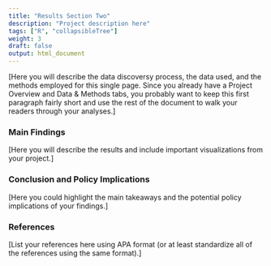 ---
title: "Results Section Two"
description: "Project description here"
tags: ["R", "collapsibleTree"]
weight: 3
draft: false
output: html_document
---

[Here you will describe the data discoversy process, the data used, and the methods employed for this single page. Since you already have a Project Overview and Data & Methods tabs, you probably want to keep this first paragraph fairly short and use the rest of the document to walk your readers through your analyses.] 

### Main Findings 

[Here you will describe the results and include important visualizations from your project.] 

### Conclusion and Policy Implications 

[Here you could highlight the main takeaways and the potential policy implications of your findings.] 

### References 

[List your references here using APA format (or at least standardize all of the references using the same format).]








